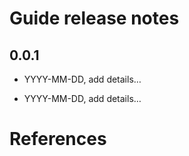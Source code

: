 # Guide release notes {#guidenews}

## 0.0.1

* YYYY-MM-DD, add details...

* YYYY-MM-DD, add details...

# References {}